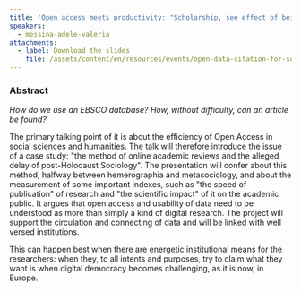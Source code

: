 ```yaml
---
title: 'Open access meets productivity: "Scholarship, see effect of being an efficient source"'
speakers:
  - messina-adele-valeria
attachments:
  - label: Download the slides
    file: /assets/content/en/resources/events/open-data-citation-for-social-science-and-humanities/sessions/5/presentations/5/6.6-Messina.pdf
---
```

### Abstract

*How do we use an EBSCO database? How, without difficulty, can an article be found?*

The primary talking point of it is about the efficiency of Open Access in social sciences and humanities. The talk will therefore introduce the issue of a case study: "the method of online academic reviews and the alleged delay of post-Holocaust Sociology". The presentation will confer about this method, halfway between hemerographia and metasociology, and about the measurement of some important indexes, such as "the speed of publication" of research and "the scientific impact" of it on the academic public. It argues that open access and usability of data need to be understood as more than simply a kind of digital research. The project will support the circulation and connecting of data and will be linked with well versed institutions.

This can happen best when there are energetic institutional means for the researchers: when they, to all intents and purposes, try to claim what they want is when digital democracy becomes challenging, as it is now, in Europe.
